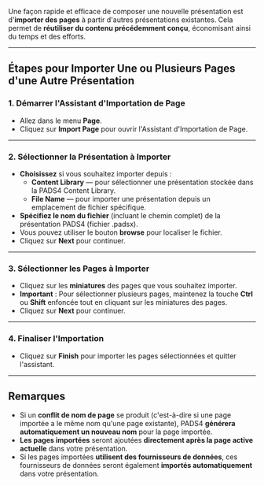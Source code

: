 Une façon rapide et efficace de composer une nouvelle présentation est d'**importer des pages** à partir d'autres présentations existantes. Cela permet de **réutiliser du contenu précédemment conçu**, économisant ainsi du temps et des efforts.

***

## **Étapes pour Importer Une ou Plusieurs Pages d'une Autre Présentation**

### 1. Démarrer l'Assistant d'Importation de Page

* Allez dans le menu **Page**.
* Cliquez sur **Import Page** pour ouvrir l'Assistant d'Importation de Page.

***

### 2. Sélectionner la Présentation à Importer

* **Choisissez** si vous souhaitez importer depuis :
  * **Content Library** — pour sélectionner une présentation stockée dans la PADS4 Content Library.
  * **File Name** — pour importer une présentation depuis un emplacement de fichier spécifique.
* **Spécifiez le nom du fichier** (incluant le chemin complet) de la présentation PADS4 (fichier .padsx).
* Vous pouvez utiliser le bouton **browse** pour localiser le fichier.
* Cliquez sur **Next** pour continuer.

***

### 3. Sélectionner les Pages à Importer

* Cliquez sur les **miniatures** des pages que vous souhaitez importer.
* **Important** : Pour sélectionner plusieurs pages, maintenez la touche **Ctrl** ou **Shift** enfoncée tout en cliquant sur les miniatures des pages.
* Cliquez sur **Next** pour continuer.

***

### 4. Finaliser l'Importation

* Cliquez sur **Finish** pour importer les pages sélectionnées et quitter l'assistant.

***

## **Remarques**

* Si un **conflit de nom de page** se produit (c'est-à-dire si une page importée a le même nom qu'une page existante), PADS4 **générera automatiquement un nouveau nom** pour la page importée.
* **Les pages importées** seront ajoutées **directement après la page active actuelle** dans votre présentation.
* Si les pages importées **utilisent des fournisseurs de données**, ces fournisseurs de données seront également **importés automatiquement** dans votre présentation.
